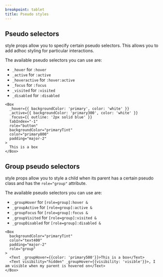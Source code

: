 ```yaml
---
breakpoint: tablet
title: Pseudo styles
---
```


## Pseudo selectors

style props allow you to specify certain pseudo selectors. This allows you to add adhoc styling for particular interactions.

The available pseudo selectors you can use are:

- `_hover` for `:hover`
- `_active` for `:active`
- `_hoveractive` for `:hover:active`
- `_focus` for `:focus`
- `_visited` for `:visited`
- `_disabled` for `:disabled`

```jsx-live
<Box
  _hover={{ backgroundColor: 'primary', color: 'white' }}
  _active={{ backgroundColor: 'primary300', color: 'white' }}
  _focus={{ outline: '2px solid blue' }}
  tabIndex="-1"
  role="button"
  backgroundColor="primaryTint"
  color="primary800"
  padding="major-2"
>
  This is a box
</Box>
```

## Group pseudo selectors

style props allow you to style a child when its parent has a certain pseudo class and has the `role="group"` attribute.

The available pseudo selectors you can use are:

- `_groupHover` for `[role=group]:hover &`
- `_groupActive` for `[role=group]:active &`
- `_groupFocus` for `[role=group]:focus &`
- `_groupVisited` for `[role=group]:visited &`
- `_groupDisabled` for `[role=group]:disabled &`

```jsx-live
<Box
  backgroundColor="primaryTint"
  color="text400"
  padding="major-2"
  role="group"
>
  <Text _groupHover={{color: 'primary500'}}>This is a box</Text>
  <Text visibility="hidden" _groupHover={{visibility: 'visible'}}>, I am visible when my parent is hovered on</Text>
</Box>
```
